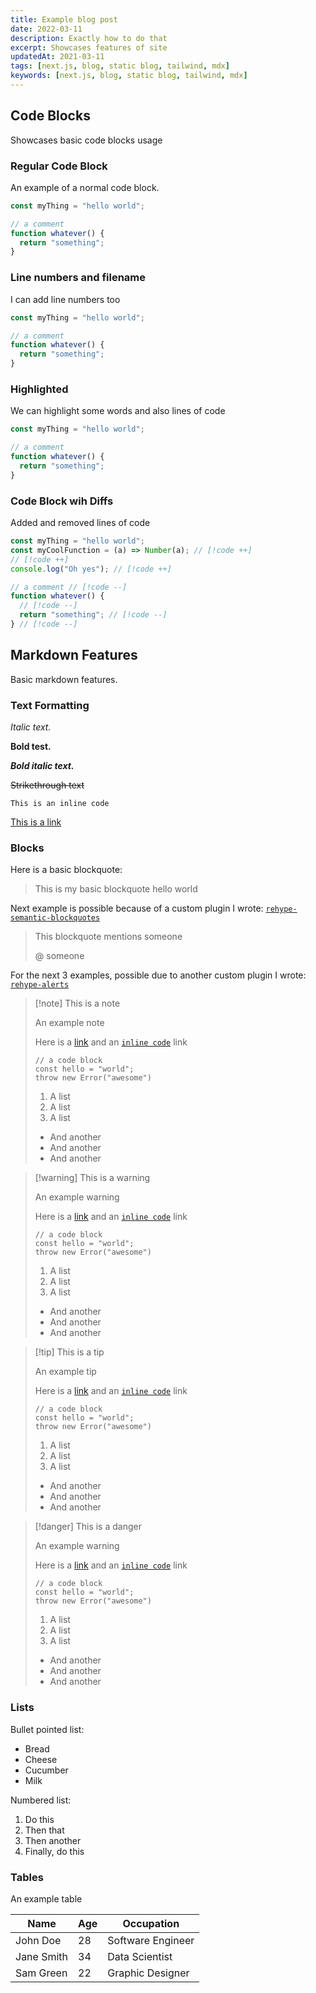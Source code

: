 ```yaml
---
title: Example blog post
date: 2022-03-11
description: Exactly how to do that
excerpt: Showcases features of site
updatedAt: 2021-03-11
tags: [next.js, blog, static blog, tailwind, mdx]
keywords: [next.js, blog, static blog, tailwind, mdx]
---
```


## Code Blocks

Showcases basic code blocks usage

### Regular Code Block

An example of a normal code block.

```ts
const myThing = "hello world";

// a comment
function whatever() {
  return "something";
}
```

### Line numbers and filename

I can add line numbers too

```ts title="index.ts" showLineNumbers
const myThing = "hello world";

// a comment
function whatever() {
  return "something";
}
```

### Highlighted

We can highlight some words and also lines of code

```ts {2-4} /const/ /whatever/
const myThing = "hello world";

// a comment
function whatever() {
  return "something";
}
```

### Code Block wih Diffs

Added and removed lines of code

```ts
const myThing = "hello world";
const myCoolFunction = (a) => Number(a); // [!code ++]
// [!code ++]
console.log("Oh yes"); // [!code ++]

// a comment // [!code --]
function whatever() {
  // [!code --]
  return "something"; // [!code --]
} // [!code --]
```

## Markdown Features

Basic markdown features.

### Text Formatting

_Italic text._

**Bold test.**

**_Bold italic text._**

~~Strikethrough text~~

`This is an inline code`

[This is a link](https://example.com)

### Blocks

Here is a basic blockquote:

> This is my basic blockquote
> hello world

Next example is possible because of a custom plugin I wrote: [`rehype-semantic-blockquotes`](https://github.com/nikitarevenco/rehype-semantic-blockquotes)

> This blockquote mentions someone
>
> @ someone

For the next 3 examples, possible due to another custom plugin I wrote: [`rehype-alerts`](https://github.com/nikitarevenco/rehype-alerts)

> [!note] This is a note
>
> An example note
>
> Here is a [link](#) and an [`inline code`](#) link
>
> ```tsx
> // a code block
> const hello = "world";
> throw new Error("awesome")
> ```
>
> 1. A list
> 1. A list
> 1. A list
>
> - And another
> - And another
> - And another

> [!warning] This is a warning
>
> An example warning
>
> Here is a [link](#) and an [`inline code`](#) link
>
> ```tsx
> // a code block
> const hello = "world";
> throw new Error("awesome")
> ```
>
> 1. A list
> 1. A list
> 1. A list
>
> - And another
> - And another
> - And another

> [!tip] This is a tip
>
> An example tip
>
> Here is a [link](#) and an [`inline code`](#) link
>
> ```tsx
> // a code block
> const hello = "world";
> throw new Error("awesome")
> ```
>
> 1. A list
> 1. A list
> 1. A list
>
> - And another
> - And another
> - And another

> [!danger] This is a danger
>
> An example warning
>
> Here is a [link](#) and an [`inline code`](#) link
>
> ```tsx
> // a code block
> const hello = "world";
> throw new Error("awesome")
> ```
>
> 1. A list
> 1. A list
> 1. A list
>
> - And another
> - And another
> - And another

### Lists

Bullet pointed list:

- Bread
- Cheese
- Cucumber
- Milk

Numbered list:

1. Do this
1. Then that
1. Then another
1. Finally, do this

### Tables

An example table

| Name       | Age | Occupation        |
| ---------- | --- | ----------------- |
| John Doe   | 28  | Software Engineer |
| Jane Smith | 34  | Data Scientist    |
| Sam Green  | 22  | Graphic Designer  |

